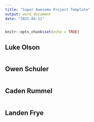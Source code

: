 ```yaml
---
title: "Super Awesome Project Template"
output: word_document
date: "2025-04-11"
---
```


```r
knitr::opts_chunk$set(echo = TRUE)
```

## Luke Olson

```r

```


## Owen Schuler

```r

```

## Caden Rummel

```r

```



## Landen Frye

```r

```
